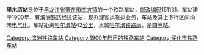 {{Unreferenced|time=2021-05-04T23:32:13+00:00}}
{{noteTA
|1=zh-cn:始发车次; zh-hk:列車班次;
|2=zh-cn:车次; zh-hk:班次;
}}
{{Infobox China railway station 
|车站名称 = 里木店站
|车站名称拼音 = 
|other_name = {{lang|ru|Раз. Лимудян}}<ref>{{cite book|author=Мелихов Г.В.|title= Мелихов Г.В. Белый Харбин: Середина 1920-х.|url=https://www.rp-net.ru/book/publications/melihov/Melihov-Belyy_Harbin.pdf|publisher=Русский путь|year=2003}}</ref>
|电报码 = LMB
|拼音码 = LMD
|车站地址 = [[黑龙江省|黑龙江省]][[肇东市|肇东市]]
|归属 = [[哈尔滨铁路局|哈尔滨铁路局]]
|车站等级 = [[四等站_(中铁)|四等站]]
|线路 = [[滨洲铁路|滨洲铁路]]
}}
'''里木店站'''是位于[[黑龙江省|黑龙江省]][[肇东市|肇东市]][[四方镇|四方镇]]的一个铁路车站，[[邮政编码|邮政编码]]151131。车站建于1900年，有[[滨洲铁路|滨洲铁路]]经过该站，现办理客运货运业务，车站及其上下行区间均未[[电气化|电气化]]。车站距离[[哈尔滨站|哈尔滨站]]42[[公里|公里]]，隶属[[哈尔滨铁路局|哈尔滨铁路局]]，是[[四等站_(中铁)|四等站]]。

{{start rail box}}
{{s-inop|[[对青山站|对青山站]]}}
{{s-line|[[滨洲铁路|滨洲铁路]]}}
{{s-inop|[[姜家站|姜家站]]}}
{{end box}}
{{滨洲铁路}}
{{铁路车站小作品}}
{{黑龙江小作品}}

[[Category:滨洲铁路车站|Category:滨洲铁路车站]]
[[Category:1900年启用的铁路车站|Category:1900年启用的铁路车站]]
[[Category:绥化市铁路车站|Category:绥化市铁路车站]]